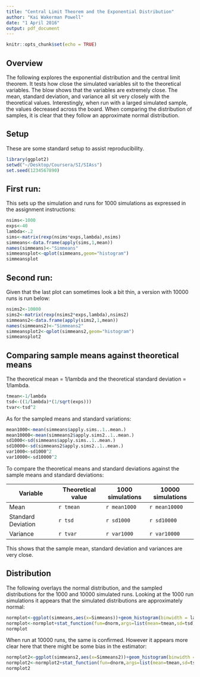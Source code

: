 ```yaml
---
title: "Central Limit Theorem and the Exponential Distribution"
author: "Kai Wakerman Powell"
date: "1 April 2016"
output: pdf_document
---
```


```r
knitr::opts_chunk$set(echo = TRUE)
```

## Overview

The following explores the exponential distribution and the central limit theorem. It tests how close the simulated variables sit to the theoretical variables. The blow shows that the variables are extremely close. The mean, standard deviation, and variance all sit very closely with the theoretical values. Interestingly, when run with a larged simulated sample, the values decreased across the board. When comparing the distribution of samples, it is clear that they follow an approximate normal distribution.

## Setup

These are some standard setup to assist reproducibility.

```r
library(ggplot2)
setwd("~/Desktop/Coursera/SI/SIAss")
set.seed(1234567890)
```

## First run:

This sets up the simulation and runs for 1000 simulations as expressed in the assignment instructions:

```r
nsims<-1000
exps<-40
lambda<-.2
sims<-matrix(rexp(nsims*exps,lambda),nsims)
simmeans<-data.frame(apply(sims,1,mean))
names(simmeans)<-"Simmeans"
simmeansplot<-qplot(simmeans,geom="histogram")
simmeansplot
```

## Second run:

Given that the last plot can sometimes look a bit thin, a version with 10000 runs is run below:

```r
nsims2<-10000
sims2<-matrix(rexp(nsims2*exps,lambda),nsims2)
simmeans2<-data.frame(apply(sims2,1,mean))
names(simmeans2)<-"Simmeans2"
simmeansplot2<-qplot(simmeans2,geom="histogram")
simmeansplot2
```

## Comparing sample means against theoretical means

The theoretical mean = 1/lambda and the theoretical standard deviation = 1/lambda.
```r
tmean<-1/lambda
tsd<-((1/lambda)*(1/sqrt(exps)))
tvar<-tsd^2
```

As for the sampled means and standard variations:
```r
mean1000<-mean(simmeans$apply.sims..1..mean.)
mean10000<-mean(simmeans2$apply.sims2..1..mean.)
sd1000<-sd(simmeans$apply.sims..1..mean.)
sd10000<-sd(simmeans2$apply.sims2..1..mean.)
var1000<-sd1000^2
var10000<-sd10000^2
```

To compare the theoretical means and standard deviations against the sample means and standard deviations:

Variable          |Theoretical value|1000 simulations|10000 simulations
------------------|-----------------|----------------|-----------------
Mean              |`r tmean`        |`r mean1000`    |`r mean10000`    
Standard Deviation|`r tsd`          |`r sd1000`      |`r sd10000`      
Variance          |`r tvar`         |`r var1000`     |`r var10000`

This shows that the sample mean, standard deviation and variances are very close.

## Distribution

The following overlays the normal distribution, and the sampled distributions for the 1000 and 10000 simulated runs. Looking at the 1000 run simulations it appears that the simulated distributions are approximately normal:

```r
normplot<-ggplot(simmeans,aes(x=Simmeans))+geom_histogram(binwidth = lambda,color="black",aes(y = ..density..))
normplot<-normplot+stat_function(fun=dnorm,args=list(mean=tmean,sd=tsd),color="red",size=1.0)
normplot
```

When run at 10000 runs, the same is confirmed. However it appears more clear here that there might be some bias in the estimator:
```r
normplot2<-ggplot(simmeans2,aes(x=Simmeans2))+geom_histogram(binwidth = lambda,color="black",aes(y = ..density..))
normplot2<-normplot2+stat_function(fun=dnorm,args=list(mean=tmean,sd=tsd),color="red",size=1.0)
normplot2
```